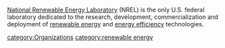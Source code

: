 [http://www.nrel.gov/http://www.nrel.gov/ National Renewable Energy Laboratory] (NREL) is the only U.S. federal laboratory dedicated to the research, development, commercialization and deployment of [[renewable energy]] and [[energy efficiency]] technologies.

[[category:Organizations]]
[[category:renewable energy]]
{{stub}}